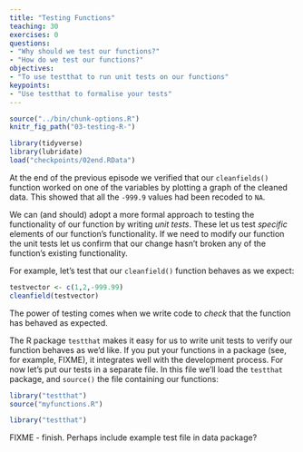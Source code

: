 ```yaml
---
title: "Testing Functions"
teaching: 30
exercises: 0
questions:
- "Why should we test our functions?"
- "How do we test our functions?"
objectives:
- "To use testthat to run unit tests on our functions"
keypoints:
- "Use testthat to formalise your tests"
---
```


```r
source("../bin/chunk-options.R")
knitr_fig_path("03-testing-R-")

```

```r
library(tidyverse)
library(lubridate)
load("checkpoints/02end.RData")
```

At the end of the previous episode we verified that our `cleanfields()` function worked on one of the variables by plotting a graph of the cleaned data.  This showed that all the `-999.9` values had been recoded to `NA`.

We can (and should) adopt a more formal approach to testing the functionality of our function by writing *unit tests*.   These let us test *specific* elements of our function's functionality.    If we need to modify our function the unit tests let us confirm that our change hasn't broken any of the function's existing functionality.

For example, let's test that our `cleanfield()` function behaves as we expect:

```r
testvector <- c(1,2,-999.99)
cleanfield(testvector)

```

The power of testing comes when we write code to *check* that the function has behaved as expected.  


The R package `testthat` makes it easy for us to write unit tests to verify our function behaves as we'd like.  If you put your functions in a package (see, for example, FIXME), it integrates well with the development process.  For now let's put our tests in a separate file.  In this file we'll load the `testthat` package, and `source()` the file containing our functions:

```r
library("testthat")
source("myfunctions.R")

```

```r
library("testthat")
```


FIXME - finish.  Perhaps include example test file in data package?






